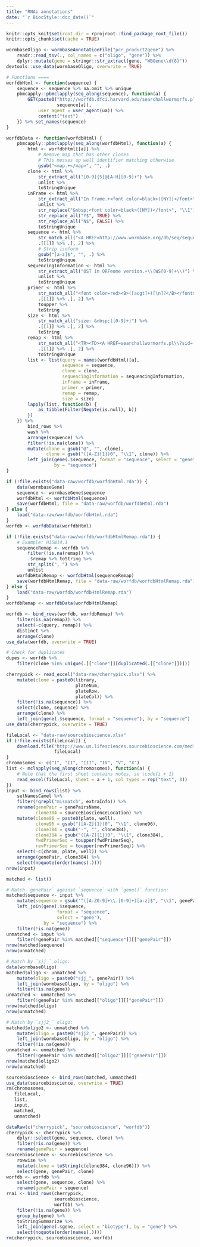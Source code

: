 ```yaml
---
title: "RNAi annotations"
date: "`r BiocStyle::doc_date()`"
---
```


```r
knitr::opts_knit$set(root.dir = rprojroot::find_package_root_file())
knitr::opts_chunk$set(cache = TRUE)
```

```r
wormbaseOligo <- wormbaseAnnotationFile("pcr_product2gene") %>%
    readr::read_tsv(., col_names = c("oligo", "gene")) %>%
    dplyr::mutate(gene = stringr::str_extract(gene, "WBGene\\d{8}"))
devtools::use_data(wormbaseOligo, overwrite = TRUE)
```

```r
# Functions ====
worfdbHtml <- function(sequence) {
    sequence <- sequence %>% na.omit %>% unique
    pbmcapply::pbmclapply(seq_along(sequence), function(a) {
        GET(paste0("http://worfdb.dfci.harvard.edu/searchallwormorfs.pl?by=name&sid=",
                   sequence[a]),
            user_agent = user_agent(ua)) %>%
            content("text")
    }) %>% set_names(sequence)
}

worfdbData <- function(worfdbHtml) {
    pbmcapply::pbmclapply(seq_along(worfdbHtml), function(a) {
        html <- worfdbHtml[[a]] %>%
            # Remove map that has other clones
            # This messes up well identifier matching otherwise
            gsub("<map.+</map>", "", .)
        clone <- html %>%
            str_extract_all("[0-9]{5}@[A-H][0-9]+") %>%
            unlist %>%
            toStringUnique
        inFrame <- html %>%
            str_extract_all("In Frame.+<font color=black>([NY])</font>") %>%
            unlist %>%
            str_replace("&nbsp;<font color=black>([NY])</font>", "\\1") %>%
            str_replace_all("Y$", TRUE) %>%
            str_replace_all("N$", FALSE) %>%
            toStringUnique
        sequence <- html %>%
            str_match_all("<A HREF=http://www.wormbase.org/db/seq/sequence\\?name=([A-Za-z0-9\\.]+)>") %>%
            .[[1]] %>% .[, 2] %>%
            # Strip isoform
            gsub("[a-z]$", "", .) %>%
            toStringUnique
        sequencingInformation <- html %>%
            str_extract_all("OST in ORFeome version.+\\(WS[0-9]+\\)") %>%
            unlist %>%
            toStringUnique
        primer <- html %>%
            str_match_all("<font color=red><B>([acgt]+)[\n]?</B></font>") %>%
            .[[1]] %>% .[, 2] %>%
            toupper %>%
            toString
        size <- html %>%
            str_match_all("size: &nbsp;([0-9]+)") %>%
            .[[1]] %>% .[, 2] %>%
            toString
        remap <- html %>%
            str_match_all("<TR><TD><A HREF=searchallwormorfs.pl\\?sid=([A-Z0-9]+\\.[0-9]+[a-z]?)>[A-Z0-9]+\\.[0-9]+[a-z]?</A></TD><TD>([0-9]{5}@[A-H][0-9]+)</TD><TD>([0-9]{5}@[A-H][0-9]+)?</TD><TD>(N|Y)</TD><TD>([0-9]+)</TD></TR>") %>%
            .[[1]] %>% .[, 2] %>%
            toStringUnique
        list <- list(query = names(worfdbHtml)[a],
                     sequence = sequence,
                     clone = clone,
                     sequencingInformation = sequencingInformation,
                     inFrame = inFrame,
                     primer = primer,
                     remap = remap,
                     size = size)
        lapply(list, function(b) {
            as_tibble(Filter(Negate(is.null), b))
        })
    }) %>%
        bind_rows %>%
        wash %>%
        arrange(sequence) %>%
        filter(!is.na(clone)) %>%
        mutate(clone = gsub("@", "", clone),
               clone = gsub("([A-Z]{1})0", "\\1", clone)) %>%
        left_join(gene(.$sequence, format = "sequence", select = "gene"),
                  by = "sequence")
}

if (!file.exists("data-raw/worfdb/worfdbHtml.rda")) {
    data(wormbaseGene)
    sequence <- wormbaseGene$sequence
    worfdbHtml <- worfdbHtml(sequence)
    save(worfdbHtml, file = "data-raw/worfdb/worfdbHtml.rda")
} else {
    load("data-raw/worfdb/worfdbHtml.rda")
}
worfdb <- worfdbData(worfdbHtml)

if (!file.exists("data-raw/worfdb/worfdbHtmlRemap.rda")) {
    # Example: H15N14.1
    sequenceRemap <- worfdb %>%
        filter(!is.na(remap)) %>%
        .$remap %>% toString %>%
        str_split(", ") %>%
        unlist
    worfdbHtmlRemap <- worfdbHtml(sequenceRemap)
    save(worfdbHtmlRemap, file = "data-raw/worfdb/worfdbHtmlRemap.rda")
} else {
    load("data-raw/worfdb/worfdbHtmlRemap.rda")
}
worfdbRemap <- worfdbData(worfdbHtmlRemap)

worfdb <- bind_rows(worfdb, worfdbRemap) %>%
    filter(is.na(remap)) %>%
    select(-c(query, remap)) %>%
    distinct %>%
    arrange(clone)
use_data(worfdb, overwrite = TRUE)

# Check for duplicates
dupes <- worfdb %>%
    filter(clone %in% unique(.[["clone"]][duplicated(.[["clone"]])]))
```

```r
cherrypick <- read_excel("data-raw/cherrypick.xlsx") %>%
    mutate(clone = paste0(library,
                          plateNum,
                          plateRow,
                          plateCol)) %>%
    filter(!is.na(sequence)) %>%
    select(clone, sequence) %>%
    arrange(clone) %>%
    left_join(gene(.$sequence, format = "sequence"), by = "sequence")
use_data(cherrypick, overwrite = TRUE)
```

```r
fileLocal <- "data-raw/sourcebioscience.xlsx"
if (!file.exists(fileLocal)) {
    download.file("http://www.us.lifesciences.sourcebioscience.com/media/381254/C.%20elegans%20Database%202012.xlsx",
                  fileLocal)
}
chromosomes <- c("I", "II", "III", "IV", "V", "X")
list <- mclapply(seq_along(chromosomes), function(a) {
    # Note that the first sheet contains notes, so \code{i + 1}
    read_excel(fileLocal, sheet = a + 1, col_types = rep("text", 8))
})
input <- bind_rows(list) %>%
    setNamesCamel %>%
    filter(!grepl("mismatch", extraInfo)) %>%
    rename(genePair = genePairsName,
           clone384 = sourceBioscienceLocation) %>%
    mutate(clone96 = paste0(plate, well),
           clone96 = gsub("([A-Z]{1})0", "\\1", clone96),
           clone384 = gsub("-", "", clone384),
           clone384 = gsub("([A-Z]{1})0", "\\1", clone384),
           fwdPrimerSeq = toupper(fwdPrimerSeq),
           revPrimerSeq = toupper(revPrimerSeq)) %>%
    select(-c(chrom, plate, well)) %>%
    arrange(genePair, clone384) %>%
    select(noquote(order(names(.))))
nrow(input)

matched <- list()

# Match `genePair` against `sequence` with `gene()` function:
matched$sequence <- input %>%
    mutate(sequence = gsub("^([A-Z0-9]+\\.[0-9]+)[a-z]$", "\\1", genePair)) %>%
    left_join(gene(.$sequence,
                   format = "sequence",
                   select = "gene"),
              by = "sequence") %>%
    filter(!is.na(gene))
unmatched <- input %>%
    filter(!genePair %in% matched[["sequence"]][["genePair"]])
nrow(matched$sequence)
nrow(unmatched)

# Match by `sjj_` oligo:
data(wormbaseOligo)
matched$oligo <- unmatched %>%
    mutate(oligo = paste0("sjj_", genePair)) %>%
    left_join(wormbaseOligo, by = "oligo") %>%
    filter(!is.na(gene))
unmatched <- unmatched %>%
    filter(!genePair %in% matched[["oligo"]][["genePair"]])
nrow(matched$oligo)
nrow(unmatched)

# Match by `sjj2_` oligo:
matched$oligo2 <- unmatched %>%
    mutate(oligo = paste0("sjj2_", genePair)) %>%
    left_join(wormbaseOligo, by = "oligo") %>%
    filter(!is.na(gene))
unmatched <- unmatched %>%
    filter(!genePair %in% matched[["oligo2"]][["genePair"]])
nrow(matched$oligo2)
nrow(unmatched)

sourcebioscience <- bind_rows(matched, unmatched)
use_data(sourcebioscience, overwrite = TRUE)
rm(chromosomes,
   fileLocal,
   list,
   input,
   matched,
   unmatched)
```

```r
dataRaw(c("cherrypick", "sourcebioscience", "worfdb"))
cherrypick <- cherrypick %>%
    dplyr::select(gene, sequence, clone) %>%
    filter(!is.na(gene)) %>%
    rename(genePair = sequence)
sourcebioscience <- sourcebioscience %>%
    rowwise %>%
    mutate(clone = toString(c(clone384, clone96))) %>%
    select(gene, genePair, clone)
worfdb <- worfdb %>%
    select(gene, sequence, clone) %>%
    rename(genePair = sequence)
rnai <- bind_rows(cherrypick,
                  sourcebioscience,
                  worfdb) %>%
    filter(!is.na(gene)) %>%
    group_by(gene) %>%
    toStringSummarize %>%
    left_join(gene(.$gene, select = "biotype"), by = "gene") %>%
    select(noquote(order(names(.))))
rm(cherrypick, sourcebioscience, worfdb)
```
